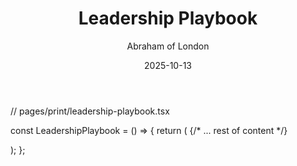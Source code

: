 ﻿---
slug: "leadership-playbook"
kind: "Download"
title: "Leadership Playbook"
date: 2025-10-13
author: Abraham of London
readTime: 2 min read
category: Resources
---

// pages/print/leadership-playbook.tsx

const LeadershipPlaybook = () => {
  return (
    <BrandFrame title="The Leadership Playbook" subtitle="A course curriculum to transform into a highly effective leader and catalyst for change." pageSize="A4" >
      {/* ... rest of content */}
      <div className="mt-12 text-center pt-6 border-t border-lightGrey/80">
        <EmbossedBrandMark src="/assets/images/abraham-logo.jpg" alt="Abraham of London Leadership Curriculum Seal" width={100} height={100} effect="emboss" className="inline-block" baseColor="transparent" />
      </div>
    </BrandFrame>
  );
};


